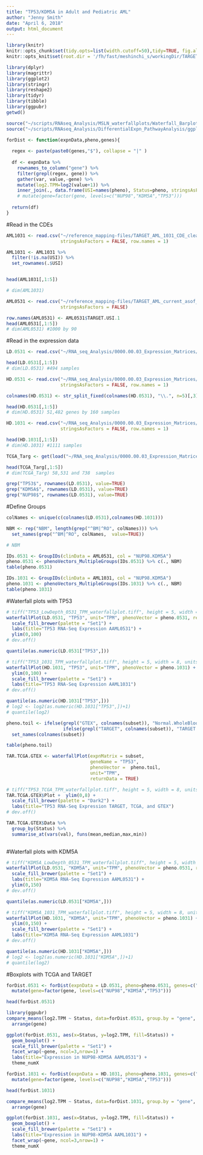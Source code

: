 ```yaml
---
title: "TP53/KDM5A in Adult and Pediatric AML"
author: "Jenny Smith"
date: "April 6, 2018"
output: html_document
---
```



```r
library(knitr)
knitr::opts_chunk$set(tidy.opts=list(width.cutoff=50),tidy=TRUE, fig.align='center', fig.height = 8, fig.width = 10)
knitr::opts_knit$set(root.dir = '/fh/fast/meshinchi_s/workingDir/TARGET/AML_TARGET/RNA/mRNAseq/analysis/2017.07.13_NUP98KDM5A_DEGs/')
```



```r
library(dplyr)
library(magrittr)
library(ggplot2)
library(stringr)
library(reshape2)
library(tidyr)
library(tibble)
library(ggpubr)
getwd()
```


```r
source("~/scripts/RNAseq_Analysis/MSLN_waterfallplots/Waterfall_Barplot_Function_2017.05.22.r")
source("~/scripts/RNAseq_Analysis/DifferentialExpn_PathwayAnalysis/ggplot_Themes_Function.r")
```

```r
forDist <- function(expnData,pheno,genes){
  
  regex <- paste(paste0(genes,"$"), collapse = "|" )
  
  df <- expnData %>%
    rownames_to_column("gene") %>%
    filter(grepl(regex, gene)) %>%
    gather(var, value,-gene) %>%
    mutate(log2.TPM=log2(value+1)) %>%
    inner_join(., data.frame(USI=names(pheno), Status=pheno, stringsAsFactors=FALSE), by=c("var"="USI")) 
    # mutate(gene=factor(gene, levels=c("NUP98","KDM5A","TP53")))
  
  return(df)
}

```


#Read in the CDEs 

```r
AML1031 <- read.csv("~/reference_mapping-files/TARGET_AML_1031_CDE_cleaned_4.18.2018.csv",
                    stringsAsFactors = FALSE, row.names = 1)

AML1031 <- AML1031 %>%
  filter(!is.na(USI)) %>% 
  set_rownames(.$USI)


head(AML1031[,1:5])

# dim(AML1031)
```


```r
AML0531 <- read.csv("~/reference_mapping-files/TARGET_AML_current_asof_june30_2016_UPDATED_CLEAN_4.5.18.csv", 
                    stringsAsFactors = FALSE)

row.names(AML0531) <- AML0531$TARGET.USI.1
head(AML0531[,1:5])
# dim(AML0531) #1000 by 90
```




#Read in the expression data 

```r
LD.0531 <- read.csv("~/RNA_seq_Analysis/0000.00.03_Expression_Matrices/TARGET_AML_AAML0531_dupGenesRemoved_TPM.csv", stringsAsFactors = FALSE, row.names = 1)

head(LD.0531[,1:5])
# dim(LD.0531) #494 samples
```

```r
HD.0531 <- read.csv("~/RNA_seq_Analysis/0000.00.03_Expression_Matrices/TARGET_AML_DxSamples_dupGenesRemoved_TPM_Aug2014.csv",
                    stringsAsFactors = FALSE, row.names = 1)

colnames(HD.0531) <- str_split_fixed(colnames(HD.0531), "\\.", n=5)[,3]

head(HD.0531[,1:5])
# dim(HD.0531) 51,482 genes by 160 samples
```


```r
HD.1031 <- read.csv("~/RNA_seq_Analysis/0000.00.03_Expression_Matrices/TARGET_AML_AAML1031_dupGenesRemoved_TPM.csv", 
                    stringsAsFactors = FALSE, row.names = 1)

head(HD.1031[,1:5])
# dim(HD.1031) #1111 samples
```



```r
TCGA_Targ <- get(load("~/RNA_seq_Analysis/0000.00.03_Expression_Matrices/TcgaTargetGtex_NormBlood_AML_rsem_geneSymbol_dupGenesRemoved_tpm.RData"))

head(TCGA_Targ[,1:5])
# dim(TCGA_Targ) 58,531 and 738  samples
```

```r
grep("TP53$", rownames(LD.0531), value=TRUE)
grep("KDM5A$", rownames(LD.0531), value=TRUE)
grep("NUP98$", rownames(LD.0531), value=TRUE)
```


#Define Groups 

```r
colNames <- unique(c(colnames(LD.0531),colnames(HD.1031)))

NBM <- rep("NBM", length(grep("^BM|^RO", colNames))) %>%
  set_names(grep("^BM|^RO", colNames,  value=TRUE))

# NBM
```

```r
IDs.0531 <- GroupIDs(clinData = AML0531, col = "NUP98.KDM5A")
pheno.0531 <- phenoVectors_MultipleGroups(IDs.0531) %>% c(., NBM)
table(pheno.0531)
```

```r
IDs.1031 <- GroupIDs(clinData = AML1031, col = "NUP98.KDM5A")
pheno.1031 <- phenoVectors_MultipleGroups(IDs.1031) %>% c(., NBM)
table(pheno.1031)
```


#Waterfall plots with TP53

```r
# tiff("TP53_LowDepth_0531_TPM_waterfallplot.tiff", height = 5, width = 8, units = "in", res=600)
waterfallPlot(LD.0531, "TP53", unit="TPM", phenoVector = pheno.0531, returnData = FALSE) + 
  scale_fill_brewer(palette = "Set1") + 
  labs(title="TP53 RNA-Seq Expression AAML0531") +
  ylim(0,100)
# dev.off()
```


```r
quantile(as.numeric(LD.0531["TP53",]))
```

```r
# tiff("TP53_1031_TPM_waterfallplot.tiff", height = 5, width = 8, units = "in", res=600)
waterfallPlot(HD.1031, "TP53", unit="TPM", phenoVector = pheno.1031) +
  ylim(0,100) +
  scale_fill_brewer(palette = "Set1") + 
  labs(title="TP53 RNA-Seq Expression AAML1031") 
# dev.off()
```

```r
quantile(as.numeric(HD.1031["TP53",]))
# log2 <- log2(as.numeric(HD.1031["TP53",])+1)
# quantile(log2)
```


```r
pheno.toil <- ifelse(grepl("GTEX", colnames(subset)), "Normal.WholeBlood", 
                     ifelse(grepl("TARGET", colnames(subset)), "TARGET.AML", "TCGA.AML")) %>%
  set_names(colnames(subset))

table(pheno.toil)
```

```r

TAR.TCGA.GTEX <- waterfallPlot(expnMatrix = subset,
                               geneName = "TP53",
                               phenoVector =  pheno.toil,
                               unit="TPM", 
                               returnData = TRUE) 

# tiff("TP53_TCGA_TPM_waterfallplot.tiff", height = 5, width = 8, units = "in", res=600)
TAR.TCGA.GTEX$Plot +  ylim(0,8) +
  scale_fill_brewer(palette = "Dark2") +
  labs(title="TP53 RNA-Seq Expression TARGET, TCGA, and GTEX")
# dev.off()
```

```r
TAR.TCGA.GTEX$Data %>% 
  group_by(Status) %>%
  summarise_at(vars(val), funs(mean,median,max,min))
  
```


#Waterfall plots with KDM5A

```r
# tiff("KDM5A_LowDepth_0531_TPM_waterfallplot.tiff", height = 5, width = 8, units = "in", res=600)
waterfallPlot(LD.0531, "KDM5A", unit="TPM", phenoVector = pheno.0531, returnData = FALSE) + 
  scale_fill_brewer(palette = "Set1") + 
  labs(title="KDM5A RNA-Seq Expression AAML0531") +
  ylim(0,150)
# dev.off()
```

```r
quantile(as.numeric(LD.0531["KDM5A",]))
```

```r
# tiff("KDM5A_1031_TPM_waterfallplot.tiff", height = 5, width = 8, units = "in", res=600)
waterfallPlot(HD.1031, "KDM5A", unit="TPM", phenoVector = pheno.1031) +
  ylim(0,150) +
  scale_fill_brewer(palette = "Set1") + 
  labs(title="KDM5A RNA-Seq Expression AAML1031") 
# dev.off()
```

```r
quantile(as.numeric(HD.1031["KDM5A",]))
# log2 <- log2(as.numeric(HD.1031["KDM5A",])+1)
# quantile(log2)
```




#Boxplots with TCGA and TARGET  



```r
forDist.0531 <- forDist(expnData = LD.0531, pheno=pheno.0531, genes=c("NUP98","KDM5A","TP53")) %>%
  mutate(gene=factor(gene, levels=c("NUP98","KDM5A","TP53")))

head(forDist.0531)
```


```r
library(ggpubr)
compare_means(log2.TPM ~ Status, data=forDist.0531, group.by = "gene", ref.group = "No") %>%
  arrange(gene)
```

```r
ggplot(forDist.0531, aes(x=Status, y=log2.TPM, fill=Status)) + 
  geom_boxplot() + 
  scale_fill_brewer(palette = "Set1") + 
  facet_wrap(~gene, ncol=3,nrow=1) + 
  labs(title="Expression in NUP98-KDM5A AAML0531") +
  theme_numX
```


```r
forDist.1031 <- forDist(expnData = HD.1031, pheno=pheno.1031, genes=c("NUP98","KDM5A","TP53")) %>%
  mutate(gene=factor(gene, levels=c("NUP98","KDM5A","TP53")))

head(forDist.1031)
```

```r
compare_means(log2.TPM ~ Status, data=forDist.1031, group.by = "gene", ref.group = "No") %>%
  arrange(gene)
```

```r
ggplot(forDist.1031, aes(x=Status, y=log2.TPM, fill=Status)) + 
  geom_boxplot() + 
  scale_fill_brewer(palette = "Set1") + 
  labs(title="Expression in NUP98-KDM5A AAML1031") +
  facet_wrap(~gene, ncol=3,nrow=1) + 
  theme_numX
```

